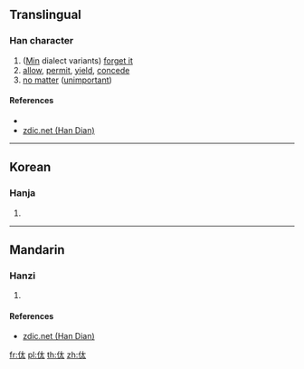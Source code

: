 ==Translingual==

===Han character===
{{Han char|rn=9|rad=人|as=04|sn=6|four=|canj=OKI|ids=⿰[[亻]][[太]]}}

# ([[Min]] dialect variants) [[forget it]]
# [[allow]], [[permit]], [[yield]], [[concede]]
# [[no matter]] ([[unimportant]])

====References====
* {{Han ref|kx=0096.121|dkj=|dj=|hdz=|uh=3440|ud=13376|bh=|bd=}}
* [http://www.zdic.net/zd/zi2/ZdicE3Zdic91Zdic80.htm zdic.net (Han Dian)]

----

==Korean==

===Hanja===
{{ko-hanja|hangeul=태|rv=tae|mr=t'ae|y=thay}}

# {{defn|lang=ko|sort=人04}}

----

==Mandarin==

===Hanzi===
{{cmn-hanzi|pin=[[tài]] ([[tai4]])|wg=t'ai<sup>4</sup>}}

# {{defn|lang=cmn|sort=人04}}

====References====
* [http://www.zdic.net/zd/zi2/ZdicE3Zdic91Zdic80.htm zdic.net (Han Dian)]

[[fr:㑀]]
[[pl:㑀]]
[[th:㑀]]
[[zh:㑀]]